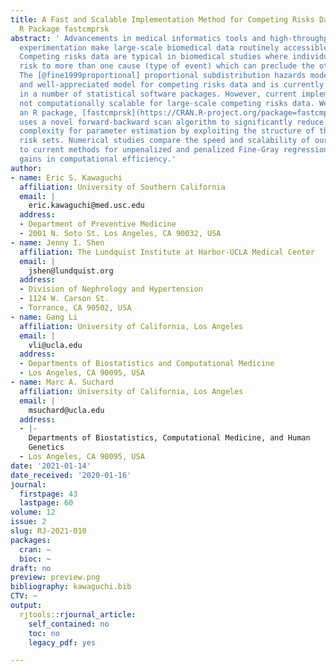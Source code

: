 ```yaml
---
title: A Fast and Scalable Implementation Method for Competing Risks Data with the
  R Package fastcmprsk
abstract: ' Advancements in medical informatics tools and high-throughput biological
  experimentation make large-scale biomedical data routinely accessible to researchers.
  Competing risks data are typical in biomedical studies where individuals are at
  risk to more than one cause (type of event) which can preclude the others from happening.
  The [@fine1999proportional] proportional subdistribution hazards model is a popular
  and well-appreciated model for competing risks data and is currently implemented
  in a number of statistical software packages. However, current implementations are
  not computationally scalable for large-scale competing risks data. We have developed
  an R package, [fastcmprsk](https://CRAN.R-project.org/package=fastcmprsk), that
  uses a novel forward-backward scan algorithm to significantly reduce the computational
  complexity for parameter estimation by exploiting the structure of the subject-specific
  risk sets. Numerical studies compare the speed and scalability of our implementation
  to current methods for unpenalized and penalized Fine-Gray regression and show impressive
  gains in computational efficiency.'
author:
- name: Eric S. Kawaguchi
  affiliation: University of Southern California
  email: |
    eric.kawaguchi@med.usc.edu
  address:
  - Department of Preventive Medicine
  - 2001 N. Soto St. Los Angeles, CA 90032, USA
- name: Jenny I. Shen
  affiliation: The Lundquist Institute at Harbor-UCLA Medical Center
  email: |
    jshen@lundquist.org
  address:
  - Division of Nephrology and Hypertension
  - 1124 W. Carson St.
  - Torrance, CA 90502, USA
- name: Gang Li
  affiliation: University of California, Los Angeles
  email: |
    vli@ucla.edu
  address:
  - Departments of Biostatistics and Computational Medicine
  - Los Angeles, CA 90095, USA
- name: Marc A. Suchard
  affiliation: University of California, Los Angeles
  email: |
    msuchard@ucla.edu
  address:
  - |-
    Departments of Biostatistics, Computational Medicine, and Human
    Genetics
  - Los Angeles, CA 90095, USA
date: '2021-01-14'
date_received: '2020-01-16'
journal:
  firstpage: 43
  lastpage: 60
volume: 12
issue: 2
slug: RJ-2021-010
packages:
  cran: ~
  bioc: ~
draft: no
preview: preview.png
bibliography: kawaguchi.bib
CTV: ~
output:
  rjtools::rjournal_article:
    self_contained: no
    toc: no
    legacy_pdf: yes

---
```

